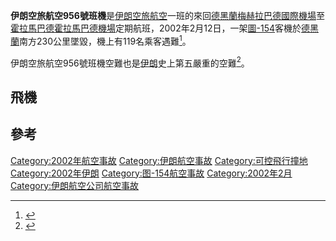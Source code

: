 {{expand|time=2014-03-15T09:37:19+00:00}}
{{Infobox Airliner accident
|name             = 伊朗空旅航空956號班機空難
|Crash image            = 
|Image caption          = 
|Date             = 2002年2月12日
|Type             = [[可控飛行撞地|可控飛行撞地]]
|Site             = 
|coordinates      =
|Aircraft_type    = [[圖-154|圖-154]]
|aircraft_name    =
|Operator         = [[伊朗空旅航空|伊朗空旅航空]]
|Tail Number      = EP-MBS
|Origin           = [[德黑蘭|德黑蘭]][[梅赫拉巴德國際機場|梅赫拉巴德國際機場]]
|Destination      = [[霍拉馬巴德|霍拉馬巴德]][[霍拉馬巴德機場|霍拉馬巴德機場]]
|Crew             = 12
|Passengers       = 107
|Fatalities       = 119
|Injuries         = 0
|Survivors      = 0
}}

'''伊朗空旅航空956號班機'''是[[伊朗空旅航空|伊朗空旅航空]]一班的來回[[德黑蘭|德黑蘭]][[梅赫拉巴德國際機場|梅赫拉巴德國際機場]]至[[霍拉馬巴德|霍拉馬巴德]][[霍拉馬巴德機場|霍拉馬巴德機場]]定期航班，2002年2月12日，一架[[圖-154|圖-154]]客機於[[德黑蘭|德黑蘭]]南方230公里墜毀，機上有119名乘客遇難<ref>{{Cite web | url = http://news.bbc.co.uk/1/hi/world/middle_east/1815680.stm | title = Iran plane crash kills 117 | date = 2002-02-12 | publisher = BBC News | accessdate = 2014-01-15 | archive-date = 2007-10-13 | archive-url = https://web.archive.org/web/20071013144650/http://news.bbc.co.uk/1/hi/world/middle_east/1815680.stm | dead-url = no }}</ref>。

伊朗空旅航空956號班機空難也是[[伊朗|伊朗]]史上第五嚴重的空難<ref>{{Cite web | url = http://aviation-safety.net/database/record.php?id=20020212-0 | title = Tupolev 154M EP-MBS Sarab-e Do Rah | publisher = Aviation Safety Network | accessdate = 2014-01-15 | archive-date = 2017-09-16 | archive-url = https://web.archive.org/web/20170916010549/http://aviation-safety.net/database/record.php?id=20020212-0 | dead-url = no }}</ref>。

==飛機==



==參考==
<references/>

{{2002年航空事故}}
[[Category:2002年航空事故|Category:2002年航空事故]]
[[Category:伊朗航空事故|Category:伊朗航空事故]]
[[Category:可控飛行撞地|Category:可控飛行撞地]]
[[Category:2002年伊朗|Category:2002年伊朗]]
[[Category:图-154航空事故|Category:图-154航空事故]]
[[Category:2002年2月|Category:2002年2月]]
[[Category:伊朗航空公司航空事故|Category:伊朗航空公司航空事故]]